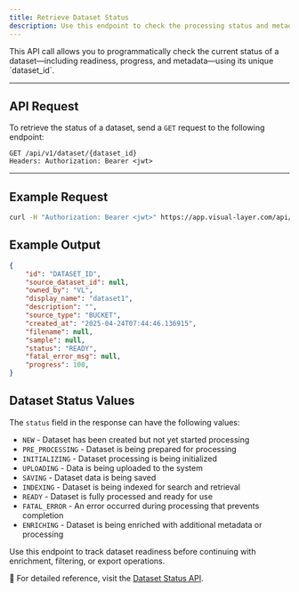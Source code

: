 ```yaml
---
title: Retrieve Dataset Status
description: Use this endpoint to check the processing status and metadata for a specific dataset in Visual Layer.
---
```


<Card title="How This Helps" icon="circle">
  This API call allows you to programmatically check the current status of a dataset—including readiness, progress, and metadata—using its unique `dataset_id`.
</Card>

---

## API Request

To retrieve the status of a dataset, send a `GET` request to the following endpoint:

```http
GET /api/v1/dataset/{dataset_id}
Headers: Authorization: Bearer <jwt>
```

---

## Example Request

```bash
curl -H "Authorization: Bearer <jwt>" https://app.visual-layer.com/api/v1/dataset/{dataset_id}
```

## Example Output

```json
{
    "id": "DATASET_ID",
    "source_dataset_id": null,
    "owned_by": "VL",
    "display_name": "dataset1",
    "description": "",
    "source_type": "BUCKET",
    "created_at": "2025-04-24T07:44:46.136915",
    "filename": null,
    "sample": null,
    "status": "READY",
    "fatal_error_msg": null,
    "progress": 100,
}
```

## Dataset Status Values

The `status` field in the response can have the following values:

- `NEW` - Dataset has been created but not yet started processing
- `PRE_PROCESSING` - Dataset is being prepared for processing
- `INITIALIZING` - Dataset processing is being initialized
- `UPLOADING` - Data is being uploaded to the system
- `SAVING` - Dataset data is being saved
- `INDEXING` - Dataset is being indexed for search and retrieval
- `READY` - Dataset is fully processed and ready for use
- `FATAL_ERROR` - An error occurred during processing that prevents completion
- `ENRICHING` - Dataset is being enriched with additional metadata or processing

<Tip>
Use this endpoint to track dataset readiness before continuing with enrichment, filtering, or export operations.
</Tip>

📌 For detailed reference, visit the [Dataset Status API](https://app.visual-layer.com/api/v1/docs#/datasets/get_dataset_api_v1_dataset__dataset_id__get).
